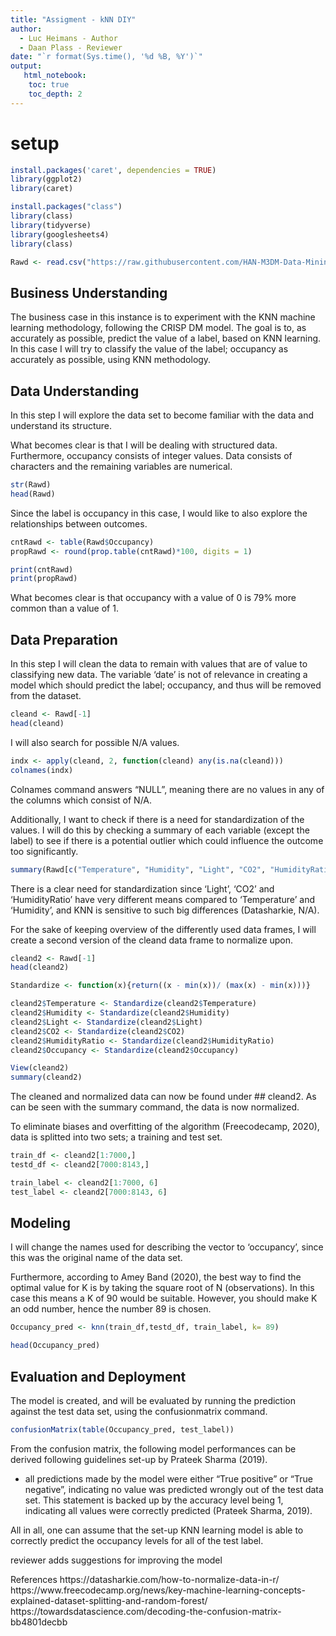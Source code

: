 ```yaml
---
title: "Assigment - kNN DIY"
author:
  - Luc Heimans - Author
  - Daan Plass - Reviewer
date: "`r format(Sys.time(), '%d %B, %Y')`"
output:
   html_notebook:
    toc: true
    toc_depth: 2
---
```


# setup

```r
install.packages('caret', dependencies = TRUE)
library(ggplot2)
library(caret)
```


```r
install.packages("class")
library(class)
library(tidyverse)
library(googlesheets4)
library(class)
```

```r
Rawd <- read.csv("https://raw.githubusercontent.com/HAN-M3DM-Data-Mining/assignments/master/datasets/KNN-occupancy.csv")
```


## Business Understanding
The business case in this instance is to experiment with the KNN machine learning methodology, following the CRISP DM model. The goal is to, as accurately as possible, predict the value of a label, based on KNN learning. In this case I will try to classify the value of the label; occupancy as accurately as possible, using KNN methodology.

## Data Understanding
In this step I will explore the data set to become familiar with the data and understand its structure.

What becomes clear is that I will be dealing with structured data. Furthermore, occupancy consists of integer values. Data consists of characters and the remaining variables are numerical.

```r
str(Rawd)
head(Rawd)
```

Since the label is occupancy in this case, I would like to also explore the relationships between outcomes.

```r
cntRawd <- table(Rawd$Occupancy)
propRawd <- round(prop.table(cntRawd)*100, digits = 1)

print(cntRawd)
print(propRawd)
```

What becomes clear is that occupancy with a value of 0 is 79% more common than a value of 1.

## Data Preparation

In this step I will clean the data to remain with values that are of value to classifying new data.
The variable 'date' is not of relevance in creating a model which should predict the label; occupancy, and thus will be removed from the dataset.

```r
cleand <- Rawd[-1]
head(cleand)
```

I will also search for possible N/A values.

```r
indx <- apply(cleand, 2, function(cleand) any(is.na(cleand)))
colnames(indx)
```

Colnames command answers "NULL", meaning there are no values in any of the columns which consist of N/A.

Additionally, I want to check if there is a need for standardization of the values. I will do this by checking a summary of each variable (except the label) to see if there is a potential outlier which could influence the outcome too significantly. 

```r
summary(Rawd[c("Temperature", "Humidity", "Light", "CO2", "HumidityRatio")])
```
There is a clear need for standardization since 'Light', 'CO2' and 'HumidityRatio' have very different means compared to 'Temperature' and 'Humidity', and KNN is sensitive to such big differences (Datasharkie, N/A).

For the sake of keeping overview of the differently used data frames, I will create a second version of the cleand data frame to normalize upon.

```r
cleand2 <- Rawd[-1]
head(cleand2)
```


```r
Standardize <- function(x){return((x - min(x))/ (max(x) - min(x)))}

cleand2$Temperature <- Standardize(cleand2$Temperature)
cleand2$Humidity <- Standardize(cleand2$Humidity)
cleand2$Light <- Standardize(cleand2$Light)
cleand2$CO2 <- Standardize(cleand2$CO2)
cleand2$HumidityRatio <- Standardize(cleand2$HumidityRatio)
cleand2$Occupancy <- Standardize(cleand2$Occupancy)

View(cleand2)
summary(cleand2)

```

The cleaned and normalized data can now be found under ## cleand2. As can be seen with the summary command, the data is now normalized.

To eliminate biases and overfitting of the algorithm (Freecodecamp, 2020), data is splitted into two sets; a training and test set.

```r
train_df <- cleand2[1:7000,]
testd_df <- cleand2[7000:8143,]

train_label <- cleand2[1:7000, 6]
test_label <- cleand2[7000:8143, 6]
```


## Modeling

I will change the names used for describing the vector to 'occupancy', since this was the original name of the data set.

Furthermore, according to Amey Band (2020), the best way to find the optimal value for K is by taking the square root of N (observations). In this case this means a K of 90 would be suitable. However, you should make K an odd number, hence the number 89 is chosen.

```r

Occupancy_pred <- knn(train_df,testd_df, train_label, k= 89) 

head(Occupancy_pred)

```


## Evaluation and Deployment
The model is created, and will be evaluated by running the prediction against the test data set, using the confusionmatrix command.


```r

confusionMatrix(table(Occupancy_pred, test_label)) 

```
From the confusion matrix, the following model performances can be derived following guidelines set-up by Prateek Sharma (2019).

- all predictions made by the model were either "True positive" or "True negative", indicating no value was predicted wrongly out of the test data set. This statement is backed up by the  accuracy level being 1, indicating all values were correctly predicted (Prateek Sharma, 2019). 


All in all, one can assume that the set-up KNN learning model is able to correctly predict the occupancy levels for all of the test label.

reviewer adds suggestions for improving the model

References
https://datasharkie.com/how-to-normalize-data-in-r/
https://www.freecodecamp.org/news/key-machine-learning-concepts-explained-dataset-splitting-and-random-forest/
https://towardsdatascience.com/decoding-the-confusion-matrix-bb4801decbb

